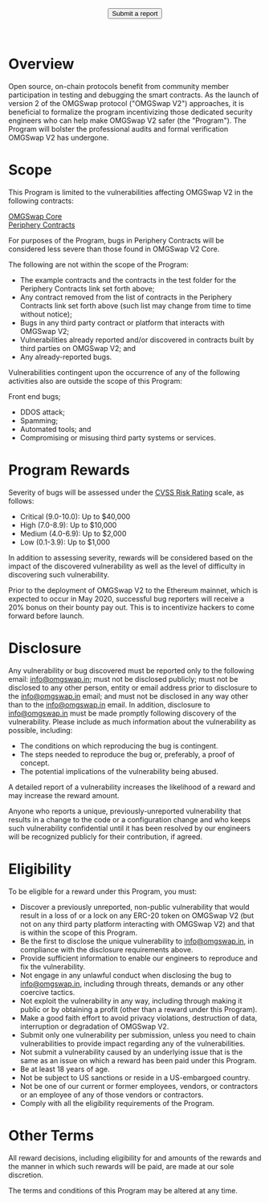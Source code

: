

<BG />

<div style={{maxWidth: '650px', margin: '0px auto'}}>
<Title>OMGSwap V2 Bug Bounty</Title>

<center>
  <Button style={{color: 'white'}} href="mailto:info@omgswap.in">
    Submit a report
  </Button>
</center>
<br/>
<br/>


# Overview

Open source, on-chain protocols benefit from community member participation in testing and debugging the smart contracts. As the launch of version 2 of the OMGSwap protocol ("OMGSwap V2") approaches, it is beneficial to formalize the program incentivizing those dedicated security engineers who can help make OMGSwap V2 safer (the "Program"). The Program will bolster the professional audits and formal verification OMGSwap V2 has undergone.

# Scope

This Program is limited to the vulnerabilities affecting OMGSwap V2 in the following contracts:

[OMGSwap Core](https://github.com/OMGSwap/OMGSwap-v2-core) <br/>
[Periphery Contracts](https://github.com/OMGSwap/OMGSwap-v2-periphery)

For purposes of the Program, bugs in Periphery Contracts will be considered less severe than those found in OMGSwap V2 Core.

The following are not within the scope of the Program:

- The example contracts and the contracts in the test folder for the Periphery Contracts link set forth above;
- Any contract removed from the list of contracts in the Periphery Contracts link set forth above (such list may change from time to time without notice);
- Bugs in any third party contract or platform that interacts with OMGSwap V2;
- Vulnerabilities already reported and/or discovered in contracts built by third parties on OMGSwap V2; and
- Any already-reported bugs.

Vulnerabilities contingent upon the occurrence of any of the following activities also are outside the scope of this Program:

Front end bugs;
- DDOS attack;
- Spamming;
- Automated tools; and
- Compromising or misusing third party systems or services.


# **Program Rewards**

Severity of bugs will be assessed under the [CVSS Risk Rating](https://www.first.org/cvss/calculator/3.0) scale, as follows:

- Critical (9.0-10.0): Up to $40,000
- High (7.0-8.9): Up to $10,000
- Medium (4.0-6.9): Up to $2,000
- Low (0.1-3.9): Up to $1,000

In addition to assessing severity, rewards will be considered based on the impact of the discovered vulnerability as well as the level of difficulty in discovering such vulnerability.

Prior to the deployment of OMGSwap V2 to the Ethereum mainnet, which is expected to occur in May 2020, successful bug reporters will receive a 20% bonus on their bounty pay out. This is to incentivize hackers to come forward before launch.


# **Disclosure**

Any vulnerability or bug discovered must be reported only to the following email: [info@omgswap.in](mailto:info@omgswap.in); must not be disclosed publicly; must not be disclosed to any other person, entity or email address prior to disclosure to the info@omgswap.in email; and must not be disclosed in any way other than to the info@omgswap.in email.  In addition, disclosure to info@omgswap.in must be made promptly following discovery of the vulnerability.
Please include as much information about the vulnerability as possible, including:

- The conditions on which reproducing the bug is contingent.
- The steps needed to reproduce the bug or, preferably, a proof of concept.
- The potential implications of the vulnerability being abused.

A detailed report of a vulnerability increases the likelihood of a reward and may increase the reward amount.

Anyone who reports a unique, previously-unreported vulnerability that results in a change to the code or a configuration change and who keeps such vulnerability confidential until it has been resolved by our engineers will be recognized publicly for their contribution, if agreed.


# **Eligibility**

To be eligible for a reward under this Program, you must:
- Discover a previously unreported, non-public vulnerability that would result in a loss of or a lock on any ERC-20 token on OMGSwap V2 (but not on any third party platform interacting with OMGSwap V2) and that is within the scope of this Program.
- Be the first to disclose the unique vulnerability to info@omgswap.in, in compliance with the disclosure requirements above.
- Provide sufficient information to enable our engineers to reproduce and fix the vulnerability.
- Not engage in any unlawful conduct when disclosing the bug to info@omgswap.in, including through threats, demands or any other coercive tactics.
- Not exploit the vulnerability in any way, including through making it public or by obtaining a profit (other than a reward under this Program).
- Make a good faith effort to avoid privacy violations, destruction of data, interruption or degradation of OMGSwap V2.
- Submit only one vulnerability per submission, unless you need to chain vulnerabilities to provide impact regarding any of the vulnerabilities.
- Not submit a vulnerability caused by an underlying issue that is the same as an issue on which a reward has been paid under this Program.
- Be at least 18 years of age.
- Not be subject to US sanctions or reside in a US-embargoed country.
- Not be one of our current or former employees, vendors, or contractors or an employee of any of those vendors or contractors.
- Comply with all the eligibility requirements of the Program.


# **Other Terms**

All reward decisions, including eligibility for and amounts of the rewards and the manner in which such rewards will be paid, are made at our sole discretion.

The terms and conditions of this Program may be altered at any time.


<br/>
<br/>
<br/>

</div>
